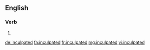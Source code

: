 ==English==

===Verb===
{{head|en|verb form}}

# {{en-past of|inculpate}}

[[de:inculpated]]
[[fa:inculpated]]
[[fr:inculpated]]
[[mg:inculpated]]
[[vi:inculpated]]